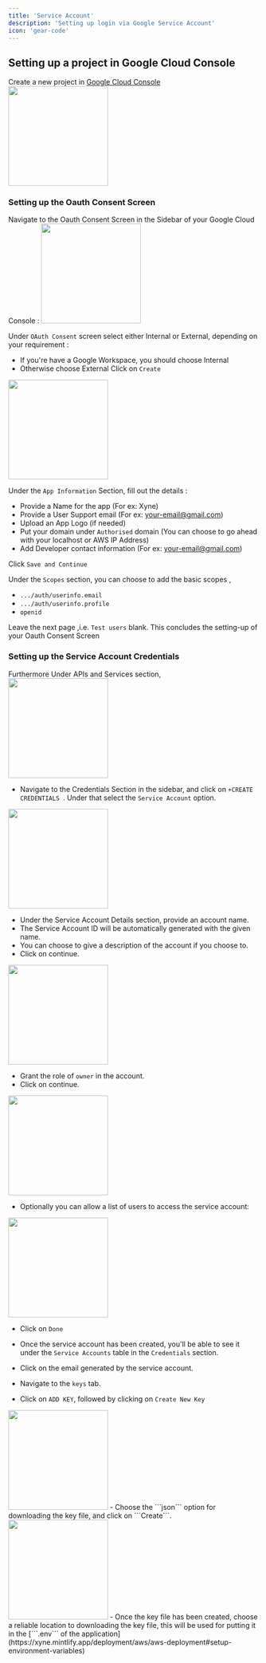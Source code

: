 ```yaml
---
title: 'Service Account'
description: 'Setting up login via Google Service Account'
icon: 'gear-code'
---
```

## Setting up a project in Google Cloud Console
Create a new project in [Google Cloud Console](https://console.cloud.google.com/projectcreate) 
<img height="200" src="../images/oauth-1.png" />

### Setting up the Oauth Consent Screen
Navigate to the Oauth Consent Screen in the Sidebar of your Google Cloud Console : 
<img height="200" src="../images/oauth-2.png" />

Under ```OAuth Consent``` screen select either Internal or External, depending on your requirement : 

 - If you're have a Google Workspace, you should choose Internal
 - Otherwise choose External
Click on ```Create```
<img height="200" src="../images/oauth-3.png" />

Under the ```App Information``` Section, fill out the details :
 - Provide a Name for the app (For ex: Xyne)
 - Provide a User Support email (For ex: your-email@gmail.com)
 - Upload an App Logo (if needed)
 - Put your domain under ```Authorised``` domain (You can choose to go ahead with your localhost or AWS IP Address)
 - Add Developer contact information (For ex: your-email@gmail.com)

 Click ```Save and Continue```

Under the ```Scopes``` section, you can choose to add the basic scopes ,
 - ```.../auth/userinfo.email``` 
 - ```.../auth/userinfo.profile```
 - ```openid```

Leave the next page ,i.e. ```Test users``` blank.
This concludes the setting-up of your Oauth Consent Screen

### Setting up the Service Account Credentials

Furthermore Under APIs and Services section,
<img height="200" src="../images/oauth-4.png" />
- Navigate to the Credentials Section in the sidebar, and click on  ```+CREATE CREDENTIALS ```. 
Under that select the ```Service Account``` option. 
<img height="200" src="../images/oauth-5.png" />

- Under the Service Account Details section, provide an account name. 
- The Service Account ID will be automatically generated with the given name.
- You can choose to give a description of the account if you choose to.
- Click on continue.
<img height="200" src="../images/serv-acc1.png" />

- Grant the role of ```owner``` in the account. 
- Click on continue.
<img height="200" src="../images/serv-acc2.png" />

- Optionally you can allow a list of users to access the service account:
<img height="200" src="../images/serv-acc3.png" />

- Click on ```Done```

- Once the service account has been created, you'll be able to see it under the ```Service Accounts``` table in the ```Credentials``` section.
- Click on the email generated by the service account.
- Navigate to the ```keys``` tab.
- Click on ```ADD KEY```, followed by clicking on ```Create New Key```
<img height="200" src="../images/serv-acc4.png" />
- Choose the ```json``` option for downloading the key file, and click on ```Create```.
<img height="200" src="../images/serv-acc5.png" />
- Once the key file has been created, choose a reliable location to downloading the key file, this will be used for putting it in the [```.env``` of the application](https://xyne.mintlify.app/deployment/aws/aws-deployment#setup-environment-variables)

